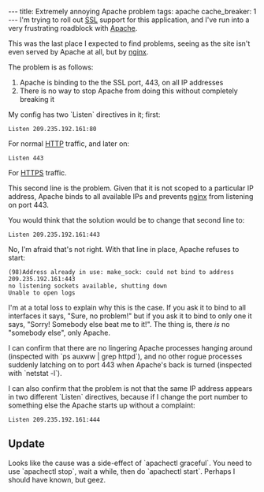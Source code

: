 ---
title: Extremely annoying Apache problem
tags: apache
cache_breaker: 1
---
I'm trying to roll out [[SSL]] support for this application, and I've run into a very frustrating roadblock with [[Apache]].

This was the last place I expected to find problems, seeing as the site isn't even served by Apache at all, but by [[nginx]].

The problem is as follows:

# Apache is binding to the the SSL port, 443, on all IP addresses
# There is no way to stop Apache from doing this without completely breaking it

My config has two `Listen` directives in it; first:

 Listen 209.235.192.161:80

For normal [[HTTP]] traffic, and later on:

 Listen 443

For [[HTTPS]] traffic.

This second line is the problem. Given that it is not scoped to a particular IP address, Apache binds to all available IPs and prevents [[nginx]] from listening on port 443.

You would think that the solution would be to change that second line to:

 Listen 209.235.192.161:443

No, I'm afraid that's not right. With that line in place, Apache refuses to start:

<pre>(98)Address already in use: make_sock: could not bind to address 209.235.192.161:443
no listening sockets available, shutting down
Unable to open logs</pre>

I'm at a total loss to explain why this is the case. If you ask it to bind to all interfaces it says, "Sure, no problem!" but if you ask it to bind to only one it says, "Sorry! Somebody else beat me to it!". The thing is, there ''is'' no "somebody else", only Apache.

I can confirm that there are no lingering Apache processes hanging around (inspected with `ps auxww | grep httpd`), and no other rogue processes suddenly latching on to port 443 when Apache's back is turned (inspected with `netstat -l`).

I can also confirm that the problem is not that the same IP address appears in two different `Listen` directives, because if I change the port number to something else the Apache starts up without a complaint:

 Listen 209.235.192.161:444

== Update ==

Looks like the cause was a side-effect of `apachectl graceful`. You need to use `apachectl stop`, wait a while, then do `apachectl start`. Perhaps I should have known, but geez.

